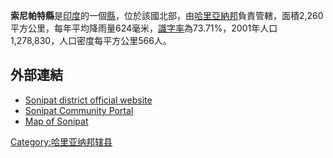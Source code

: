 '''索尼帕特縣'''是[[印度|印度]]的一個[[縣|縣]]，位於該國北部，由[[哈里亞納邦|哈里亞納邦]]負責管轄，面積2,260平方公里，每年平均降雨量624毫米，[[識字率|識字率]]為73.71%，2001年人口1,278,830，人口密度每平方公里566人。

==外部連結==
*[http://sonipat.nic.in/ Sonipat district official website]
*[https://web.archive.org/web/20130125075642/http://www.mysonipat.com/ Sonipat Community Portal]
*[http://mapsofindia.com/maps/haryana/districts/sonipat.htm Map of Sonipat]

{{哈里亚纳邦行政区划小作品}}
[[Category:哈里亚纳邦辖县|Category:哈里亚纳邦辖县]]
